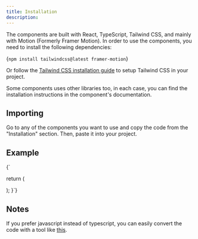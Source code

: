 ```yaml
---
title: Installation
description: 
---
```


The components are built with React, TypeScript, Tailwind CSS, and mainly with Motion (Formerly Framer Motion).
In order to use the components, you need to install the following dependencies:

<CodeBlockWrapper className="mt-4" language="bash">{`npm install tailwindcss@latest framer-motion`}</CodeBlockWrapper>

Or follow the [Tailwind CSS installation guide](https://tailwindcss.com/docs/installation) to setup Tailwind CSS in your project.

Some components uses other libraries too, in each case, you can find the installation instructions in the component's documentation.

## Importing

Go to any of the components you want to use and copy the code from the "Installation" section. Then, paste it into your project.

## Example

<CodeBlockWrapper language="tsx">
{`

  return (
    <div className="w-full h-full flex justify-center items-center">
      <LetterSwapForward label="Hover me!" reverse={true} className="italic" />
    </div>
  );
}`}

</CodeBlockWrapper>

## Notes

If you prefer javascript instead of typescript, you can easily convert the code with a tool like [this](https://transform.tools/typescript-to-javascript).
